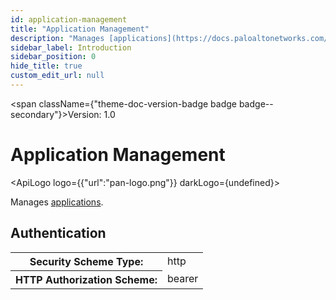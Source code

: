 ```yaml
---
id: application-management
title: "Application Management"
description: "Manages [applications](https://docs.paloaltonetworks.com/network-security/security-policy/objects/applications)."
sidebar_label: Introduction
sidebar_position: 0
hide_title: true
custom_edit_url: null
---
```



<span className={"theme-doc-version-badge badge badge--secondary"}>Version: 1.0</span>

<h1 className={"openapi__heading"}>Application Management</h1>

<ApiLogo logo={{"url":"pan-logo.png"}} darkLogo={undefined}></ApiLogo>

Manages [applications](https://docs.paloaltonetworks.com/network-security/security-policy/objects/applications).


<div style={{"marginBottom":"2rem"}}><h2 id={"authentication"} style={{"marginBottom":"1rem"}}>Authentication</h2><SchemaTabs className={"openapi-tabs__security-schemes"}><TabItem label={"HTTP: Bearer Auth"} value={"Bearer"}><div><table><tbody><tr><th>Security Scheme Type:</th><td>http</td></tr><tr><th>HTTP Authorization Scheme:</th><td>bearer</td></tr></tbody></table></div></TabItem></SchemaTabs></div>
      